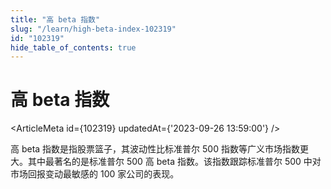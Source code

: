 ```yaml
---
title: "高 beta 指数"
slug: "/learn/high-beta-index-102319"
id: "102319"
hide_table_of_contents: true
---
```



# 高 beta 指数

<ArticleMeta id={102319} updatedAt={'2023-09-26 13:59:00'} />
<div className='border-solid border-b border-t-0 my-4 border-[var(--ifm-color-gray-300)]' />

高 beta 指数是指股票篮子，其波动性比标准普尔 500 指数等广义市场指数更大。其中最著名的是标准普尔 500 高 beta 指数。该指数跟踪标准普尔 500 中对市场回报变动最敏感的 100 家公司的表现。
